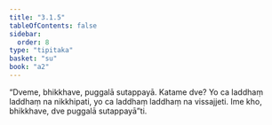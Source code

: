 ```yaml
---
title: "3.1.5"
tableOfContents: false
sidebar:
  order: 8
type: "tipitaka"
basket: "su"
book: "a2"
---
```



<DynamicBreadcrumb />

<Division number="123" book="a2">

<Paragraph number="208" book="a2">
“Dveme, bhikkhave, puggalā sutappayā. Katame dve? Yo ca laddhaṃ laddhaṃ na nikkhipati, yo ca laddhaṃ laddhaṃ na vissajjeti. Ime kho, bhikkhave, dve puggalā sutappayā”ti.
</Paragraph>
</Division>